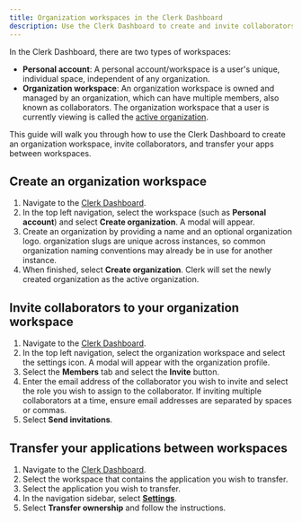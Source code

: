 ```yaml
---
title: Organization workspaces in the Clerk Dashboard
description: Use the Clerk Dashboard to create and invite collaborators to an organization workspace, and to transfer your apps between workspaces.
---
```


In the Clerk Dashboard, there are two types of workspaces:

- **Personal account**: A personal account/workspace is a user's unique, individual space, independent of any organization.
- **Organization workspace**: An organization workspace is owned and managed by an organization, which can have multiple members, also known as collaborators. The organization workspace that a user is currently viewing is called the [active organization](/docs/organizations/overview#active-organization).

This guide will walk you through how to use the Clerk Dashboard to create an organization workspace, invite collaborators, and transfer your apps between workspaces.

## Create an organization workspace

1. Navigate to the [Clerk Dashboard](https://clerk.com/dashboard).
1. In the top left navigation, select the workspace (such as **Personal account**) and select **Create organization**. A modal will appear.
1. Create an organization by providing a name and an optional organization logo. organization slugs are unique across instances, so common organization naming conventions may already be in use for another instance.
1. When finished, select **Create organization**. Clerk will set the newly created organization as the active organization.

## Invite collaborators to your organization workspace

1. Navigate to the [Clerk Dashboard](https://clerk.com/dashboard).
1. In the top left navigation, select the organization workspace and select the settings icon. A modal will appear with the organization profile.
1. Select the **Members** tab and select the **Invite** button.
1. Enter the email address of the collaborator you wish to invite and select the role you wish to assign to the collaborator. If inviting multiple collaborators at a time, ensure email addresses are separated by spaces or commas.
1. Select **Send invitations**.

## Transfer your applications between workspaces

1. Navigate to the [Clerk Dashboard](https://clerk.com/dashboard).
1. Select the workspace that contains the application you wish to transfer.
1. Select the application you wish to transfer.
1. In the navigation sidebar, select [**Settings**](https://dashboard.clerk.com/last-active?path=settings).
1. Select **Transfer ownership** and follow the instructions.
